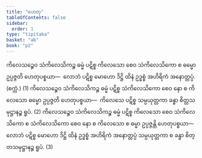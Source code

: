 ```yaml
---
title: "ဟေတု"
tableOfContents: false
sidebar:
  order: 1
type: "tipitaka"
basket: "ab"
book: "p2"
---
```



<DynamicBreadcrumb />

<Division number="74" book="p2" e="ch" v="38" p="396">

<Paragraph number="4004" book="p2">
ကိလေသဉ္စေဝ သံကိလေသိကဉ္စ ဓမ္မံ ပဋိစ္စ ကိလေသော စေဝ သံကိလေသိကော စ ဓမ္မော ဥပ္ပဇ္ဇတိ ဟေတုပစ္စယာ—  လောဘံ ပဋိစ္စ မောဟော ဒိဋ္ဌိ ထိနံ ဥဒ္ဓစ္စံ အဟိရိကံ အနောတ္တပ္ပံ. (စက္ကံ.) (1)
</Paragraph>

<Paragraph number="4005" book="p2">
ကိလေသဉ္စေဝ သံကိလေသိကဉ္စ ဓမ္မံ ပဋိစ္စ သံကိလေသိကော စေဝ နော စ ကိလေသော ဓမ္မော ဥပ္ပဇ္ဇတိ ဟေတုပစ္စယာ—  ကိလေသေ ပဋိစ္စ သမ္ပယုတ္တကာ ခန္ဓာ စိတ္တသမုဋ္ဌာနဉ္စ ရူပံ. (2)
</Paragraph>

<Paragraph number="4006" book="p2">
ကိလေသဉ္စေဝ သံကိလေသိကဉ္စ ဓမ္မံ ပဋိစ္စ ကိလေသော စေဝ သံကိလေသိကော စ သံကိလေသိကော စေဝ နော စ ကိလေသော စ ဓမ္မာ ဥပ္ပဇ္ဇန္တိ ဟေတုပစ္စယာ—  လောဘံ ပဋိစ္စ မောဟော ဒိဋ္ဌိ ထိနံ ဥဒ္ဓစ္စံ အဟိရိကံ အနောတ္တပ္ပံ သမ္ပယုတ္တကာ စ ခန္ဓာ စိတ္တသမုဋ္ဌာနဉ္စ ရူပံ. (3)
</Paragraph>
</Division>